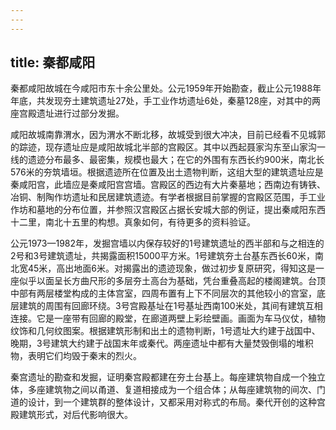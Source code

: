 ```yaml
---
---
---
```

title: 秦都咸阳
---



秦都咸阳故城在今咸阳市东十余公里处。公元1959年开始勘查，截止公元1988年年底，共发现夯土建筑遗址27处，手工业作坊遗址6处，秦墓128座，对其中的两座宫殿遗址进行过部分发掘。

咸阳故城南靠渭水，因为渭水不断北移，故城受到很大冲决，目前已经看不见城郭的踪迹，现存遗址应是咸阳故城北半部的宫殿区。其中以西起聂家沟东至山家沟一线的遗迹分布最多、最密集，规模也最大；在它的外围有东西长约900米，南北长576米的夯筑墙垣。根据遗迹所在位置及出土遗物判断，这组大型的建筑遗址应是秦咸阳宫，此墙应是秦咸阳宫宫墙。宫殿区的西边有大片秦墓地；西南边有铸铁、冶铜、制陶作坊遗址和民居建筑遗迹。有学者根据目前掌握的宫殿区范围，手工业作坊和墓地的分布位置，并参照汉宫殿区占据长安城大部的例证，提出秦咸阳东西十二里，南北十五里的构想。真象如何，有待更多的资料验证。

公元1973—1982年，发掘宫墙以内保存较好的1号建筑遗址的西半部和与之相连的2号和3号建筑遗址，共揭露面积15000平方米。1号建筑夯土台基东西长60米，南北宽45米，高出地面6米。对揭露出的遗迹现象，做过初步复原研究，得知这是一座似乎以面呈长方曲尺形的多层夯土高台为基础，凭台重叠高起的楼阁建筑。台顶中部有两层楼堂构成的主体宫室，四周布置有上下不同层次的其他较小的宫室，底层建筑的周围有回廊环绕。3号宫殿基址在1号基址西南100米处，其间有建筑互相连接。它是一座带有回廊的殿堂，在廊道两壁上彩绘壁画。画面为车马仪仗，植物纹饰和几何纹图案。根据建筑形制和出土的遗物判断，1号遗址大约建于战国中、晚期，3号建筑大约建于战国末年或秦代。两座遗址中都有大量焚毁倒塌的堆积物，表明它们均毁于秦末的烈火。

秦宫遗址的勘查和发掘，证明秦宫殿都建在夯土台基上。每座建筑物自成一个独立体，多座建筑物之间以甬道、复道相接成为一个组合体；从每座建筑物的间次、门道的设计，到一个建筑群的整体设计，又都采用对称式的布局。秦代开创的这种宫殿建筑形式，对后代影响很大。